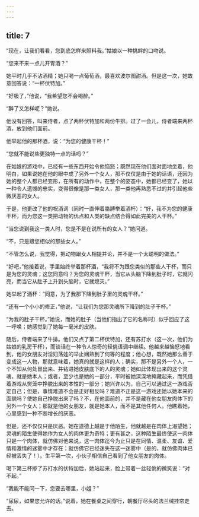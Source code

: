 ```yaml
---
---
---
```

title: 7
---



“现在，让我们看看，您到底怎样来照料我。”姑娘以一种挑衅的口吻说。

“您来不来一点儿开胃酒？”

她平时几乎不沾酒精；她只喝一点葡萄酒，最喜欢波尔图甜酒。但是这一次，她故意回答说：“一杯伏特加。”

“好极了，”他说，“我希望您不会喝醉。”

“醉了又怎样呢？”她说。

他没有回答，叫来侍者，点了两杯伏特加和两份牛排。过了一会儿，侍者端来两杯酒，放到他们面前。

他举起他的那杯酒，说：“为您的健康干杯！”

“您就不能说些更独特一点的话吗？”

在姑娘的游戏中，已经有一些东西开始令他恼怒；既然现在他们面对面地坐着，他明白，如果说她在他的眼中成了另外一个女人，那不仅仅是由于她的话语，还因为她的整个人都已经变形，在所有的动作中，在整个的姿态中，她都已经变了，她以一种令人遗憾的忠实，变得很像是那一类女人，那一类他再熟悉不过的并引起他些微厌恶的女人。

于是，他更改了他的祝酒词（同时一直伸着胳膊举着酒杯）：“好，我不为您的健康干杯，而为您这一类把动物的优点和人类的缺点结合得如此完美的人干杯。”

“当您说到我这一类人时，您是不是在说所有的女人？”她问道。

“不，只是跟您相似的那些女人。”

“不管怎么说，我觉得，把动物跟女人相提并论，并不是一个太聪明的做法。”

“好吧，”他接着说，手里始终举着那杯酒，“我将不为跟您类似的那些人干杯，而只是为您的灵魂；这您同意吗？为您的灵魂干杯，当它从头脑下降到肚子时，它就闪亮，而当它从肚子上升到头脑时，它就熄灭。”

她举起了酒杯：“同意，为了我那下降到肚子里的灵魂干杯。”

“还有一个小小的修正，”他说，“让我们为您那灵魂所下降到的肚子干杯。”

“为我的肚子干杯。”她说，而她的肚子（当他们指出了它的名称时）似乎回应了这一呼唤；她感觉到了她每一毫米的皮肤。

随后，侍者端来了牛排。他们又点了第二杯伏特加，还有苏打水（这一次，他们为姑娘的乳房干杯），而谈话在一种令人惊奇的轻佻语调中继续。他越来越恼怒地看到，他的女朋友对淫妇荡娃的举止娴熟到了何等的程度；他心想，既然她那么善于变成这一人物，那就意味着，她真的就是这样的人；确实，那不是另外一个人，一个不知从何处冒出来、并钻进她皮肤底下的人的灵魂；她如此体现出来的这个灵魂，就是她本人；或者，至少也是她的一部分，平时被她深深地掩藏起来，而凭借着游戏从樊笼中挣脱出来的本性的一部分；她兴许以为，自己可以通过这一游戏否定自己；但是，事情难道不会是正好相反吗？难道不正是这一游戏还她以她本来的面貌吗？使她自己挣脱出来了吗？不，在他面前的，并不是藏在他女朋友肉体下的另外一个女人；那就是他的女朋友，就是她本人，而不是其他任何人。他瞧着她，心里感到一种不断增长的厌恶。

但是，还不仅仅只是厌恶。她在道德上越是于他陌生，他就越是在肉体上渴望她；灵魂的陌生使得她作为女人的肉体更为奇特；更有甚之，这种陌生最终使这一肉体只是一个肉体，就仿佛对他来说，这一肉体迄今为止只是在同情、温柔、友谊、爱情和激情的迷雾中才存在；就仿佛它已经迷失在这一迷雾中（是的，就仿佛肉体已经被丢失了！）。生平第一次，小伙子相信自己看到了他女朋友的肉体。

喝下第三杯掺了苏打水的伏特加后，她站起来，脸上带着一丝轻佻的微笑说：“对不起。”

“我能不能问一下，您要去哪里，小姐？”

“尿尿，如果您允许的话。”说着，她在餐桌之间穿行，朝餐厅尽头的法兰绒挂帘走去。